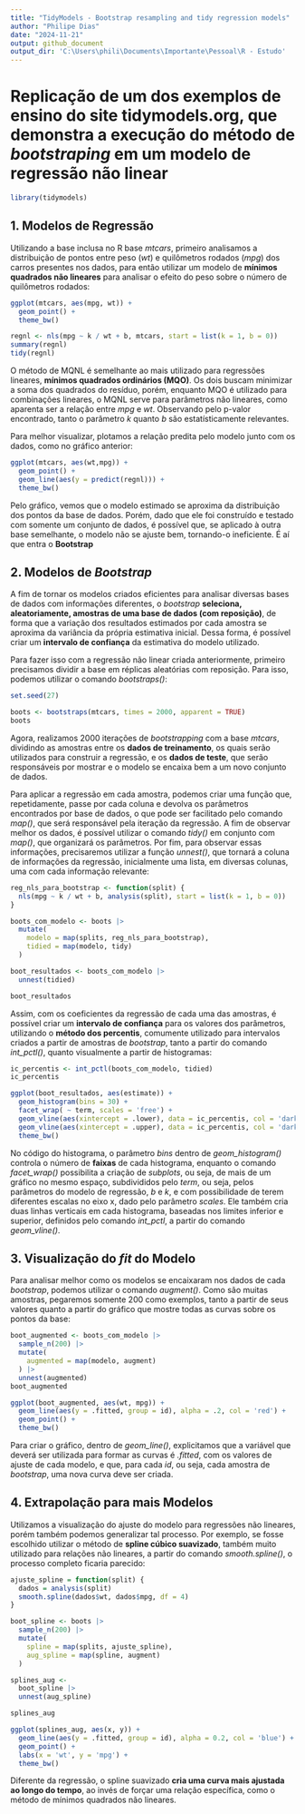 ---
title: "TidyModels - Bootstrap resampling and tidy regression models"
author: "Philipe Dias"
date: "2024-11-21"
output: github_document 
output_dir: 'C:\Users\phili\Documents\Importante\Pessoal\R - Estudo'
---

# Replicação de um dos exemplos de ensino do site tidymodels.org, que demonstra a execução do método de *bootstraping* em um modelo de regressão não linear

```{r Biblioteca, echo = FALSE, include = FALSE}

library(tidymodels)

```

## 1. Modelos de Regressão

Utilizando a base inclusa no R base *mtcars*, primeiro analisamos a distribuição de pontos entre peso (*wt*) e quilômetros rodados (*mpg*) dos carros presentes nos dados, para então utilizar um modelo de **mínimos quadrados não lineares** para analisar o efeito do peso sobre o número de quilômetros rodados:

```{r Gráfico e Regressão}

ggplot(mtcars, aes(mpg, wt)) +
  geom_point() +
  theme_bw()

regnl <- nls(mpg ~ k / wt + b, mtcars, start = list(k = 1, b = 0))
summary(regnl)
tidy(regnl)
```

O método de MQNL é semelhante ao mais utilizado para regressões lineares, **mínimos quadrados ordinários (MQO)**. Os dois buscam minimizar a soma dos quadrados do resíduo, porém, enquanto MQO é utilizado para combinações lineares, o MQNL serve para parâmetros não lineares, como aparenta ser a relação entre *mpg* e *wt*. Observando pelo p-valor encontrado, tanto o parâmetro *k* quanto *b* são estatísticamente relevantes.

Para melhor visualizar, plotamos a relação predita pelo modelo junto com os dados, como no gráfico anterior:

```{r Modelo + Dados em Gráfico}

ggplot(mtcars, aes(wt,mpg)) +
  geom_point() +
  geom_line(aes(y = predict(regnl))) +
  theme_bw()

```

Pelo gráfico, vemos que o modelo estimado se aproxima da distribuição dos pontos da base de dados. Porém, dado que ele foi construído e testado com somente um conjunto de dados, é possível que, se aplicado à outra base semelhante, o modelo não se ajuste bem, tornando-o ineficiente. É aí que entra o **Bootstrap**

## 2. Modelos de *Bootstrap*

A fim de tornar os modelos criados eficientes para analisar diversas bases de dados com informações diferentes, o *bootstrap* **seleciona, aleatoriamente, amostras de uma base de dados (com reposição)**, de forma que a variação dos resultados estimados por cada amostra se aproxima da variância da própria estimativa inicial. Dessa forma, é possível criar um **intervalo de confiança** da estimativa do modelo utilizado.

Para fazer isso com a regressão não linear criada anteriormente, primeiro precisamos dividir a base em réplicas aleatórias com reposição. Para isso, podemos utilizar o comando *bootstraps()*:

```{r Bootstrapping}

set.seed(27)

boots <- bootstraps(mtcars, times = 2000, apparent = TRUE)
boots

```

Agora, realizamos 2000 iterações de *bootstrapping* com a base *mtcars*, dividindo as amostras entre os **dados de treinamento**, os quais serão utilizados para construir a regressão, e os **dados de teste**, que serão responsáveis por mostrar e o modelo se encaixa bem a um novo conjunto de dados.

Para aplicar a regressão em cada amostra, podemos criar uma função que, repetidamente, passe por cada coluna e devolva os parâmetros encontrados por base de dados, o que pode ser facilitado pelo comando *map()*, que será responsável pela iteração da regressão. A fim de observar melhor os dados, é possível utilizar o comando *tidy()* em conjunto com *map()*, que organizará os parâmetros. Por fim, para observar essas informações, precisaremos utilizar a função *unnest()*, que tornará a coluna de informações da regressão, inicialmente uma lista, em diversas colunas, uma com cada informação relevante:

```{r Função de Regressão + Aplicação e Unnesting}

reg_nls_para_bootstrap <- function(split) {
  nls(mpg ~ k / wt + b, analysis(split), start = list(k = 1, b = 0))
}

boots_com_modelo <- boots |> 
  mutate(
    modelo = map(splits, reg_nls_para_bootstrap),
    tidied = map(modelo, tidy)
  )

boot_resultados <- boots_com_modelo |> 
  unnest(tidied)

boot_resultados
```

Assim, com os coeficientes da regressão de cada uma das amostras, é possível criar um **intervalo de confiança** para os valores dos parâmetros, utilizando o **método dos percentis**, comumente utilizado para intervalos criados a partir de amostras de *bootstrap*, tanto a partir do comando *int_pctl()*, quanto visualmente a partir de histogramas:

```{r Intervalo de Confiança - Infos + Histograma}

ic_percentis <- int_pctl(boots_com_modelo, tidied)
ic_percentis

ggplot(boot_resultados, aes(estimate)) +
  geom_histogram(bins = 30) +
  facet_wrap( ~ term, scales = 'free') +
  geom_vline(aes(xintercept = .lower), data = ic_percentis, col = 'darkblue') +
  geom_vline(aes(xintercept = .upper), data = ic_percentis, col = 'darkblue') +
  theme_bw()
```

No código do histograma, o parâmetro *bins* dentro de *geom_histogram()* controla o número de **faixas** de cada histograma, enquanto o comando *facet_wrap()* possibilita a criação de *subplots*, ou seja, de mais de um gráfico no mesmo espaço, subdivididos pelo *term*, ou seja, pelos parâmetros do modelo de regressão, $b$ e $k$, e com possibilidade de terem diferentes escalas no eixo x, dado pelo parâmetro *scales*. Ele também cria duas linhas verticais em cada histograma, baseadas nos limites inferior e superior, definidos pelo comando *int_pctl*, a partir do comando *geom_vline()*.

## 3. Visualização do *fit* do Modelo

Para analisar melhor como os modelos se encaixaram nos dados de cada _bootstrap_, podemos utilizar o comando _augment()_. Como são muitas amostras, pegaremos somente 200 como exemplos, tanto a partir de seus valores quanto a partir do gráfico que mostre todas as curvas sobre os pontos da base:
```{r Fit dos Modelos - Valores + Gráfico}

boot_augmented <- boots_com_modelo |> 
  sample_n(200) |> 
  mutate(
    augmented = map(modelo, augment)
  ) |> 
  unnest(augmented)
boot_augmented

ggplot(boot_augmented, aes(wt, mpg)) +
  geom_line(aes(y = .fitted, group = id), alpha = .2, col = 'red') +
  geom_point() +
  theme_bw()

```

Para criar o gráfico, dentro de _geom_line()_, explicitamos que a variável que deverá ser utilizada para formar as curvas é _.fitted_, com os valores de ajuste de cada modelo, e que, para cada _id_, ou seja, cada amostra de _bootstrap_, uma nova curva deve ser criada.

## 4. Extrapolação para mais Modelos

Utilizamos a visualização do ajuste do modelo para regressões não lineares, porém também podemos generalizar tal processo. Por exemplo, se fosse escolhido utilizar o método de **spline cúbico suavizado**, também muito utilizado para relações não lineares, a partir do comando _smooth.spline()_, o processo completo ficaria parecido:
```{r Workflow com Modelo Diferente}

ajuste_spline = function(split) {
  dados = analysis(split)
  smooth.spline(dados$wt, dados$mpg, df = 4)
}

boot_spline <- boots |> 
  sample_n(200) |> 
  mutate(
    spline = map(splits, ajuste_spline),
    aug_spline = map(spline, augment)
  )

splines_aug <- 
  boot_spline |> 
  unnest(aug_spline)

splines_aug

ggplot(splines_aug, aes(x, y)) +
  geom_line(aes(y = .fitted, group = id), alpha = 0.2, col = 'blue') +
  geom_point() +
  labs(x = 'wt', y = 'mpg') +
  theme_bw()

```

Diferente da regressão, o spline suavizado **cria uma curva mais ajustada ao longo do tempo**, ao invés de forçar uma relação específica, como o método de mínimos quadrados não lineares.